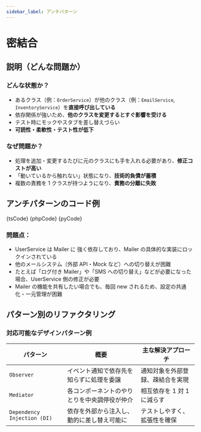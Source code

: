 ```yaml
---
sidebar_label: アンチパターン
---
```




# 密結合

## 説明（どんな問題か）

### どんな状態か？

- あるクラス（例：`OrderService`）が他のクラス（例：`EmailService`, `InventoryService`）を**直接呼び出している**
- 依存関係が強いため、**他のクラスを変更するとすぐ影響を受ける**
- テスト時にモックやスタブを差し替えづらい
- **可読性・柔軟性・テスト性が低下**

### なぜ問題か？

- 処理を追加・変更するたびに元のクラスにも手を入れる必要があり、**修正コストが高い**
- 「動いているから触れない」状態になり、**技術的負債が蓄積**
- 複数の責務を 1 クラスが持つようになり、**責務の分離に失敗**

## アンチパターンのコード例

<Tabs groupId="language">
  <TabItem value="ts" label="TypeScript">
    <CodeBlock language="ts">{tsCode}</CodeBlock>
  </TabItem>
  <TabItem value="php" label="PHP">
    <CodeBlock language="php">{phpCode}</CodeBlock>
  </TabItem>
  <TabItem value="python" label="Python">
    <CodeBlock language="python">{pyCode}</CodeBlock>
  </TabItem>
</Tabs>

### 問題点：

- UserService は Mailer に 強く依存しており、Mailer の具体的な実装にロックインされている
- 他のメールシステム（外部 API・Mock など）への切り替えが困難
- たとえば「ログ付き Mailer」や「SMS への切り替え」などが必要になった場合、UserService 側の修正が必要
- Mailer の機能を共有したい場合でも、毎回 new されるため、設定の共通化・一元管理が困難

## パターン別のリファクタリング

### 対応可能なデザインパターン例

| パターン                    | 概要                                         | 主な解決アプローチ               |
| --------------------------- | -------------------------------------------- | -------------------------------- |
| `Observer`                  | イベント通知で依存先を知らずに処理を委譲     | 通知対象を外部登録、疎結合を実現 |
| `Mediator`                  | 各コンポーネントのやりとりを中央調停役が仲介 | 相互依存を 1 対 1 に減らす       |
| `Dependency Injection (DI)` | 依存を外部から注入し、動的に差し替え可能に   | テストしやすく、拡張性を確保     |
